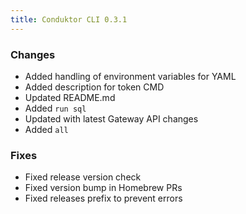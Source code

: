 ```yaml
---
title: Conduktor CLI 0.3.1
---
```



### Changes
- Added handling of environment variables for YAML 
- Added description for token CMD
- Updated README.md 
- Added `run sql` 
- Updated with latest Gateway API changes 
- Added `all` 

### Fixes
- Fixed release version check 
- Fixed version bump in Homebrew PRs
- Fixed releases prefix to prevent errors 
